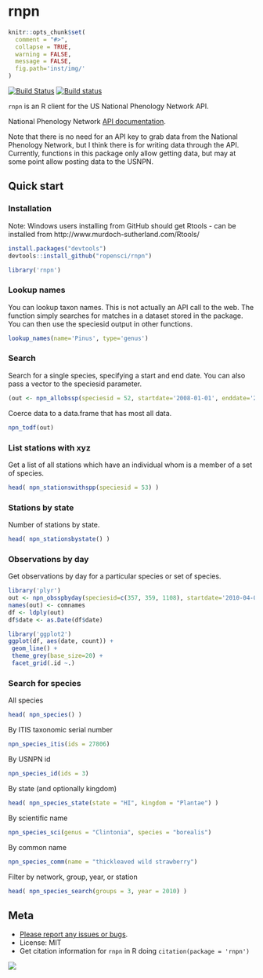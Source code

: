 rnpn
========

```r
knitr::opts_chunk$set(
  comment = "#>",
  collapse = TRUE,
  warning = FALSE,
  message = FALSE,
  fig.path='inst/img/'
)
```

[![Build Status](https://api.travis-ci.org/ropensci/rnpn.png)](https://travis-ci.org/ropensci/rnpn)
[![Build status](https://ci.appveyor.com/api/projects/status/es65utr5jmfmcsrg/branch/master)](https://ci.appveyor.com/project/sckott/rnpn/branch/master)

`rnpn` is an R client for the US National Phenology Network API.

National Phenology Network [API documentation](https://docs.google.com/document/d/1yNjupricKOAXn6tY1sI7-EwkcfwdGUZ7lxYv7fcPjO8/edit?hl=en_US).

Note that there is no need for an API key to grab data from the National Phenology Network, but I think there is for writing data through the API. Currently, functions in this package only allow getting data, but may at some point allow posting data to the USNPN.

## Quick start

### Installation

Note: Windows users installing from GitHub should get Rtools - can be installed from http://www.murdoch-sutherland.com/Rtools/

```r
install.packages("devtools")
devtools::install_github("ropensci/rnpn")
```

```r
library('rnpn')
```

### Lookup names

You can lookup taxon names. This is not actually an API call to the web. The function simply searches for matches in a dataset stored in the package. You can then use the speciesid output in other functions.

```r
lookup_names(name='Pinus', type='genus')
```

### Search

Search for a single species, specifying a start and end date. You can also pass a vector to the speciesid parameter.

```r
(out <- npn_allobssp(speciesid = 52, startdate='2008-01-01', enddate='2010-12-31'))
```

Coerce data to a data.frame that has most all data.

```r
npn_todf(out)
```

### List stations with xyz

Get a list of all stations which have an individual whom is a member of a set of species.

```r
head( npn_stationswithspp(speciesid = 53) )
```

### Stations by state

Number of stations by state.

```r
head( npn_stationsbystate() )
```

### Observations by day

Get observations by day for a particular species or set of species.

```r
library('plyr')
out <- npn_obsspbyday(speciesid=c(357, 359, 1108), startdate='2010-04-01', enddate='2013-09-31')
names(out) <- comnames
df <- ldply(out)
df$date <- as.Date(df$date)

library('ggplot2')
ggplot(df, aes(date, count)) +
 geom_line() +
 theme_grey(base_size=20) +
 facet_grid(.id ~.)
```

### Search for species

All species

```r
head( npn_species() )
```

By ITIS taxonomic serial number

```r
npn_species_itis(ids = 27806)
```

By USNPN id

```r
npn_species_id(ids = 3)
```

By state (and optionally kingdom)

```r
head( npn_species_state(state = "HI", kingdom = "Plantae") )
```

By scientific name

```r
npn_species_sci(genus = "Clintonia", species = "borealis")
```

By common name

```r
npn_species_comm(name = "thickleaved wild strawberry")
```

Filter by network, group, year, or station

```r
head( npn_species_search(groups = 3, year = 2010) )
```

## Meta

* [Please report any issues or bugs](https://github.com/ropensci/rnpn/issues).
* License: MIT
* Get citation information for `rnpn` in R doing `citation(package = 'rnpn')`

[![](http://ropensci.org/public_images/github_footer.png)](http://ropensci.org)
